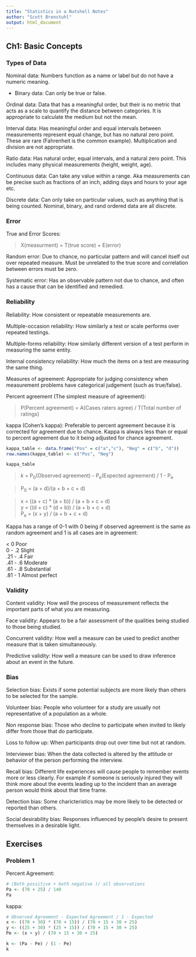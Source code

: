```yaml
---
title: "Statistics in a Nutshell Notes"
author: "Scott Brenstuhl"
output: html_document
---
```


## Ch1: Basic Concepts

### Types of Data

Nominal data: Numbers function as a name or label but do not have a numeric
meaning.

- Binary data: Can only be true or false.
    
Ordinal data: Data that has a meaningful order, but their is no metric that acts
as a scale to quantify the distance between categories. It is appropriate to 
calculate the medium but not the mean.

Interval data: Has meaningful order and equal intervals between measurements
represent equal change, but has no natural zero point. These are rare 
(Fahrenheit is the common example). Multiplication and division are not 
appropriate.

Ratio data: Has natural order, equal intervals, and a natural zero point. This
includes many physical measurements (height, weight, age). 

Continuous data: Can take any value within a range. Aka measurements can be 
precise such as fractions of an inch, adding days and hours to your age etc.

Discrete data: Can only take on particular values, such as anything that is 
being counted. Nominal, binary, and rand ordered data are all discrete.


### Error

True and Error Scores:

> X(measurment) = T(true score) + E(error)

Random error: Due to chance, no particular pattern and will cancel itself out
over repeated measure. Must be unrelated to the true score and correlation 
between errors must be zero.

Systematic error: Has an observable pattern not due to chance, and often has
a cause that can be identified and remedied.

### Reliability

Reliability: How consistent or repeatable measurements are.

Multiple-occasion reliability: How similarly a test or scale performs over 
repeated testings.

Multiple-forms reliability: How similarly different version of a test perform in
measuring the same entity.

Internal consistency reliability: How much the items on a test are measuring the
same thing.

Measures of agreement: Appropriate for judging consistency when measurement 
problems have categorical judgement (such as true/false).

Percent agreement (The simplest measure of agreement): 

> P(Percent agreement) = A(Cases raters agree) / T(Total number of ratings)

kappa (Cohen's kappa): Preferable to percent agreement because it is corrected
for agreement due to chance. Kappa is always less than or equal to percent 
agreement due to it being adjusted for chance agreement.

```r
kappa_table <- data.frame("Pos" = c("a","c"), "Neg" = c("b", "d"))
row.names(kappa_table) <- c("Pos", "Neg")

kappa_table
```

> _k_ = P~0~(Observed agreement) - P~e~(Expected agreement) / 1 - P~e~

> P~0~ = (a + d)/(a + b + c + d)

> x = ((a + c) * (a + b)) / (a + b + c + d) </br>
> y = ((d + c) * (d + b)) / (a + b + c + d) </br>
> P~e~ = (x + y) / (a + b + c + d)

Kappa has a range of 0-1 with 0 being if observed agreement is the same as 
random agreement and 1 is all cases are in agreement:

< 0 Poor </br>
0 - .2 Slight </br>
.21 - .4 Fair </br>
.41 - .6 Moderate </br>
.61 - .8 Substantial </br>
.81 - 1 Almost perfect 

### Validity

Content validity: How well the process of measurement reflects the important
parts of what you are measuring.

Face validity: Appears to be a fair assessment of the qualities being studied to 
those being studied.

Concurrent validity: How well a measure can be used to predict another measure
that is taken simultaneously.

Predictive validity: How well a measure can be used to draw inference about an
event in the future.

### Bias

Selection bias: Exists if some potential subjects are more likely than others
to be selected for the sample.

Volunteer bias: People who volunteer for a study are usually not representative
of a population as a whole.

Non response bias: Those who decline to participate when invited to likely differ
from those that do participate.

Loss to follow up: When participants drop out over time but not at random.

Interviewer bias: When the data collected is altered by the attitude or behavior
of the person performing the interview.

Recall bias: Different life experiences will cause people to remember events
more or less clearly. For example if someone is seriously injured they will
think more about the events leading up to the incident than an average person
would think about that time frame.

Detection bias: Some charicteristics may be more likely to be detected or 
reported than others.

Social desirability bias: Responses influenced by people's desire to present 
themselves in a desirable light.


## Exercises

### Problem 1

Percent Agreement:
```r
# (Both possitive + both negative )/ all observations
Pa <- (70 + 25) / 140
Pa
```

kappa:

```r
# Observed Agreement - Expected Agreement / 1 - Expected
x <- ((70 + 30) * (70 + 15)) / (70 + 15 + 30 + 25)
y <- ((25 + 30) * (25 + 15)) / (70 + 15 + 30 + 25)
Pe <- (x + y) / (70 + 15 + 30 + 25)

k <- (Pa - Pe) / (1 - Pe)
k

```











